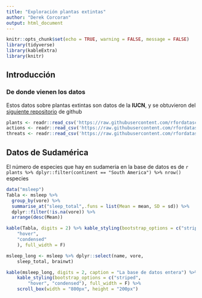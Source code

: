 ```yaml
---
title: "Exploración plantas extintas"
author: "Derek Corcoran"
output: html_document
---
```


```r
knitr::opts_chunk$set(echo = TRUE, warning = FALSE, message = FALSE)
library(tidyverse)
library(kableExtra)
library(knitr)
```

## Introducción

### De donde vienen los datos

Estos datos sobre plantas extintas son datos de la **IUCN**, y se obtuvieron del [siguiente repositorio](https://github.com/rfordatascience/tidytuesday) de github


```r
plants <- readr::read_csv('https://raw.githubusercontent.com/rfordatascience/tidytuesday/master/data/2020/2020-08-18/plants.csv')
actions <- readr::read_csv('https://raw.githubusercontent.com/rfordatascience/tidytuesday/master/data/2020/2020-08-18/actions.csv')
threats <- readr::read_csv('https://raw.githubusercontent.com/rfordatascience/tidytuesday/master/data/2020/2020-08-18/threats.csv')
```

## Datos de Sudamérica

El número de especies que hay en sudameria en la base de datos es de `r plants %>% dplyr::filter(continent == "South America") %>% nrow()` especies


```r
data("msleep")
Tabla <- msleep %>% 
  group_by(vore) %>% 
  summarise_at("sleep_total",.funs = list(Mean = mean, SD = sd)) %>% 
  dplyr::filter(!is.na(vore)) %>% 
  arrange(desc(Mean))

kable(Tabla, digits = 2) %>% kable_styling(bootstrap_options = c("striped", 
    "hover", 
    "condensed"
    ), full_width = F)
```


```r
msleep_long <- msleep %>% dplyr::select(name, vore, 
    sleep_total, brainwt)

```


```r
kable(msleep_long, digits = 2, caption = "La base de datos entera") %>% 
    kable_styling(bootstrap_options = c("striped", 
        "hover", "condensed"), full_width = F) %>% 
    scroll_box(width = "800px", height = "200px")
```

